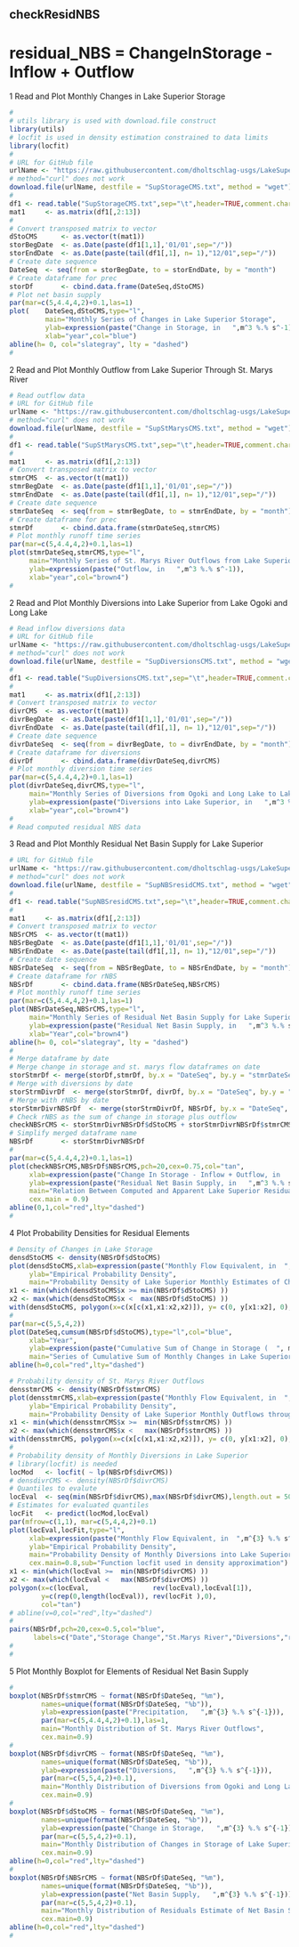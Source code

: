 checkResidNBS
-------------------------------------------------------------------------
 
# residual_NBS = ChangeInStorage - Inflow + Outflow

1 Read and Plot Monthly Changes in Lake Superior Storage  

```r
#
# utils library is used with download.file construct
library(utils)
# locfit is used in density estimation constrained to data limits
library(locfit)
#
# URL for GitHub file
urlName <- "https://raw.githubusercontent.com/dholtschlag-usgs/LakeSuperior/master/Superior/data/Monthly/SupStorageCMS.txt"
# method="curl" does not work
download.file(urlName, destfile = "SupStorageCMS.txt", method = "wget")
#
df1 <- read.table("SupStorageCMS.txt",sep="\t",header=TRUE,comment.char="#")
mat1     <- as.matrix(df1[,2:13])
#
# Convert transposed matrix to vector
dStoCMS      <- as.vector(t(mat1))
storBegDate  <- as.Date(paste(df1[1,1],'01/01',sep="/"))
storEndDate  <- as.Date(paste(tail(df1[,1], n= 1),"12/01",sep="/"))
# Create date sequence
DateSeq  <- seq(from = storBegDate, to = storEndDate, by = "month")
# Create dataframe for prec
storDf       <- cbind.data.frame(DateSeq,dStoCMS)
# Plot net basin supply
par(mar=c(5,4.4,4,2)+0.1,las=1)
plot(    DateSeq,dStoCMS,type="l",
         main="Monthly Series of Changes in Lake Superior Storage",
         ylab=expression(paste("Change in Storage, in   ",m^3 %.% s^-1)),
         xlab="year",col="blue")
abline(h= 0, col="slategray", lty = "dashed")
# 
```

2 Read and Plot Monthly Outflow from Lake Superior Through St. Marys River 

```r
# Read outflow data
# URL for GitHub file
urlName <- "https://raw.githubusercontent.com/dholtschlag-usgs/LakeSuperior/master/Superior/data/Monthly/SupStMarysCMS.txt"
# method="curl" does not work
download.file(urlName, destfile = "SupStMarysCMS.txt", method = "wget")
#
df1 <- read.table("SupStMarysCMS.txt",sep="\t",header=TRUE,comment.char="#")
#
mat1     <- as.matrix(df1[,2:13])
# Convert transposed matrix to vector
stmrCMS  <- as.vector(t(mat1))
stmrBegDate  <- as.Date(paste(df1[1,1],'01/01',sep="/"))
stmrEndDate  <- as.Date(paste(tail(df1[,1], n= 1),"12/01",sep="/"))
# Create date sequence
stmrDateSeq  <- seq(from = stmrBegDate, to = stmrEndDate, by = "month")
# Create dataframe for prec
stmrDf       <- cbind.data.frame(stmrDateSeq,stmrCMS)
# Plot monthly runoff time series
par(mar=c(5,4.4,4,2)+0.1,las=1)
plot(stmrDateSeq,stmrCMS,type="l",
     main="Monthly Series of St. Marys River Outflows from Lake Superior",
     ylab=expression(paste("Outflow, in   ",m^3 %.% s^-1)),
     xlab="year",col="brown4")
#
```
2 Read and Plot Monthly Diversions into Lake Superior from Lake Ogoki and Long Lake  

```r
# Read inflow diversions data
# URL for GitHub file
urlName <- "https://raw.githubusercontent.com/dholtschlag-usgs/LakeSuperior/master/Superior/data/Monthly/SupDiversionsCMS.txt"
# method="curl" does not work
download.file(urlName, destfile = "SupDiversionsCMS.txt", method = "wget")
#
df1 <- read.table("SupDiversionsCMS.txt",sep="\t",header=TRUE,comment.char="#")
#
mat1     <- as.matrix(df1[,2:13])
# Convert transposed matrix to vector
divrCMS  <- as.vector(t(mat1))
divrBegDate  <- as.Date(paste(df1[1,1],'01/01',sep="/"))
divrEndDate  <- as.Date(paste(tail(df1[,1], n= 1),"12/01",sep="/"))
# Create date sequence
divrDateSeq  <- seq(from = divrBegDate, to = divrEndDate, by = "month")
# Create dataframe for diversions
divrDf       <- cbind.data.frame(divrDateSeq,divrCMS)
# Plot monthly diversion time series
par(mar=c(5,4.4,4,2)+0.1,las=1)
plot(divrDateSeq,divrCMS,type="l",
     main="Monthly Series of Diversions from Ogoki and Long Lake to Lake Superior",
     ylab=expression(paste("Diversions into Lake Superior, in   ",m^3 %.% s^-1)),
     xlab="year",col="brown4")
#
# Read computed residual NBS data
```
3 Read and Plot Monthly Residual Net Basin Supply for Lake Superior  

```r
# URL for GitHub file
urlName <- "https://raw.githubusercontent.com/dholtschlag-usgs/LakeSuperior/master/Superior/data/Monthly/SupNBSresidCMS.txt"
# method="curl" does not work
download.file(urlName, destfile = "SupNBSresidCMS.txt", method = "wget")
#
df1 <- read.table("SupNBSresidCMS.txt",sep="\t",header=TRUE,comment.char="#")
#
mat1     <- as.matrix(df1[,2:13])
# Convert transposed matrix to vector
NBSrCMS  <- as.vector(t(mat1))
NBSrBegDate  <- as.Date(paste(df1[1,1],'01/01',sep="/"))
NBSrEndDate  <- as.Date(paste(tail(df1[,1], n= 1),"12/01",sep="/"))
# Create date sequence
NBSrDateSeq  <- seq(from = NBSrBegDate, to = NBSrEndDate, by = "month")
# Create dataframe for rNBS
NBSrDf       <- cbind.data.frame(NBSrDateSeq,NBSrCMS)
# Plot monthly runoff time series
par(mar=c(5,4.4,4,2)+0.1,las=1)
plot(NBSrDateSeq,NBSrCMS,type="l",
     main="Monthly Series of Residual Net Basin Supply for Lake Superior",
     ylab=expression(paste("Residual Net Basin Supply, in   ",m^3 %.% s^-1)),
     xlab="Year",col="brown4")
abline(h= 0, col="slategray", lty = "dashed")
#
# Merge dataframe by date
# Merge change in storage and st. marys flow dataframes on date
storStmrDf <- merge(storDf,stmrDf, by.x = "DateSeq", by.y = "stmrDateSeq")
# Merge with diversions by date
storStrmDivrDf  <- merge(storStmrDf, divrDf, by.x = "DateSeq", by.y = "divrDateSeq")
# Merge with rNBS by date
storStmrDivrNBSrDf  <- merge(storStrmDivrDf, NBSrDf, by.x = "DateSeq", by.y = "NBSrDateSeq")
# Check rNBS as the sum of change in storage plus outflow
checkNBSrCMS <- storStmrDivrNBSrDf$dStoCMS + storStmrDivrNBSrDf$stmrCMS - storStmrDivrNBSrDf$divrCMS; 
# Simplify merged dataframe name
NBSrDf       <- storStmrDivrNBSrDf
#
par(mar=c(5,4.4,4,2)+0.1,las=1)
plot(checkNBSrCMS,NBSrDf$NBSrCMS,pch=20,cex=0.75,col="tan",
     xlab=expression(paste("Change In Storage - Inflow + Outflow, in   ",m^3 %.% s^-1)),
     ylab=expression(paste("Residual Net Basin Supply, in   ",m^3 %.% s^-1)),
     main="Relation Between Computed and Apparent Lake Superior Residual Net Basin Supply",
     cex.main = 0.9)
abline(0,1,col="red",lty="dashed")
#
```
4 Plot Probability Densities for Residual Elements  

```r
# Density of Changes in Lake Storage
densdStoCMS <- density(NBSrDf$dStoCMS)
plot(densdStoCMS,xlab=expression(paste("Monthly Flow Equivalent, in  ",m^{3} %.% s^{-1})),
     ylab="Empirical Probability Density",
     main="Probability Density of Lake Superior Monthly Estimates of Change in Storage")
x1 <- min(which(densdStoCMS$x >= min(NBSrDf$dStoCMS) ))  
x2 <- max(which(densdStoCMS$x <  max(NBSrDf$dStoCMS) ))
with(densdStoCMS, polygon(x=c(x[c(x1,x1:x2,x2)]), y= c(0, y[x1:x2], 0), col="tan"))
#
par(mar=c(5,5,4,2))
plot(DateSeq,cumsum(NBSrDf$dStoCMS),type="l",col="blue",
     xlab="Year",
     ylab=expression(paste("Cumulative Sum of Change in Storage (  ", m^{3} %.% s^{-1},")")),
     main="Series of Cumulative Sum of Monthly Changes in Lake Superior Storage")
abline(h=0,col="red",lty="dashed")

# Probability density of St. Marys River Outflows
densstmrCMS <- density(NBSrDf$stmrCMS)
plot(densstmrCMS,xlab=expression(paste("Monthly Flow Equivalent, in  ",m^{3} %.% s^{-1})),
     ylab="Empirical Probability Density",
     main="Probability Density of Lake Superior Monthly Outflows through St. Marys River")
x1 <- min(which(densstmrCMS$x >=  min(NBSrDf$stmrCMS) ))  
x2 <- max(which(densstmrCMS$x <   max(NBSrDf$stmrCMS) ))
with(densstmrCMS, polygon(x=c(x[c(x1,x1:x2,x2)]), y= c(0, y[x1:x2], 0), col="tan"))
#
# Probability density of Monthly Diversions in Lake Superior
# library(locfit) is needed
locMod   <- locfit( ~ lp(NBSrDf$divrCMS))
# densdivrCMS <- density(NBSrDf$divrCMS)
# Quantiles to evalute 
locEval  <- seq(min(NBSrDf$divrCMS),max(NBSrDf$divrCMS),length.out = 500)
# Estimates for evaluated quantiles
locFit   <- predict(locMod,locEval)
par(mfrow=c(1,1), mar=c(5,4,4,2)+0.1)
plot(locEval,locFit,type="l",
     xlab=expression(paste("Monthly Flow Equivalent, in  ",m^{3} %.% s^{-1})),
     ylab="Empirical Probability Density",
     main="Probability Density of Monthly Diversions into Lake Superior\n from Long Lake and Ogoki Lake",
     cex.main=0.8,sub="Function locfit used in density approximation")
x1 <- min(which(locEval >=  min(NBSrDf$divrCMS) ))  
x2 <- max(which(locEval <   max(NBSrDf$divrCMS) ))
polygon(x=c(locEval,                rev(locEval),locEval[1]),
        y=c(rep(0,length(locEval)), rev(locFit ),0),
        col="tan")
# abline(v=0,col="red",lty="dashed")
#
pairs(NBSrDf,pch=20,cex=0.5,col="blue",
      labels=c("Date","Storage Change","St.Marys River","Diversions","rNBS"))
#
#
```
5 Plot Monthly Boxplot for Elements of Residual Net Basin Supply  

```r
#
boxplot(NBSrDf$stmrCMS ~ format(NBSrDf$DateSeq, "%m"),
        names=unique(format(NBSrDf$DateSeq, "%b")),
        ylab=expression(paste("Precipitation,   ",m^{3} %.% s^{-1})),
        par(mar=c(5,4.4,4,2)+0.1),las=1,
        main="Monthly Distribution of St. Marys River Outflows",
        cex.main=0.9)
#
boxplot(NBSrDf$divrCMS ~ format(NBSrDf$DateSeq, "%m"),
        names=unique(format(NBSrDf$DateSeq, "%b")),
        ylab=expression(paste("Diversions,   ",m^{3} %.% s^{-1})),
        par(mar=c(5,5,4,2)+0.1),
        main="Monthly Distribution of Diversions from Ogoki and Long Lakes to Lake Superior",
        cex.main=0.9)
#
boxplot(NBSrDf$dStoCMS ~ format(NBSrDf$DateSeq, "%m"),
        names=unique(format(NBSrDf$DateSeq, "%b")),
        ylab=expression(paste("Change in Storage,   ",m^{3} %.% s^{-1})),
        par(mar=c(5,5,4,2)+0.1),
        main="Monthly Distribution of Changes in Storage of Lake Superior",
        cex.main=0.9)
abline(h=0,col="red",lty="dashed")
#
boxplot(NBSrDf$NBSrCMS ~ format(NBSrDf$DateSeq, "%m"),
        names=unique(format(NBSrDf$DateSeq, "%b")),
        ylab=expression(paste("Net Basin Supply,   ",m^{3} %.% s^{-1})),
        par(mar=c(5,5,4,2)+0.1),
        main="Monthly Distribution of Residuals Estimate of Net Basin Supply for Lake Superior",
        cex.main=0.9)
abline(h=0,col="red",lty="dashed")
#
```


